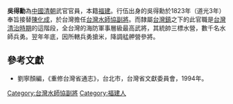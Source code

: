 '''吳得勳'''為[[中國|中國]][[清朝|清朝]]武官官員，本籍[[福建|福建]]。行伍出身的吳得勳於1823年（道光3年）奉旨接替[[陳化成|陳化成]]，於台灣擔任[[台灣水師協|台灣水師協]][[副將|副將]]。而隸屬[[台灣鎮|台灣鎮]]之下的此官職是[[台灣清治時期|台灣清治時期]]的這階段，全台灣的海防軍事層級最高武將，其統帥三標水營，數千名水師兵勇。翌年年底，因所轄兵勇搶米，降調艋舺營參將。
{{start box}}
{{s-before|[[陳化成|陳化成]]}}
{{s-title|[[台灣水師協|台灣水師協]][[副將|副將]]|1823年上任}}
{{s-after|[[林廷福|林廷福]]}}
{{end box}}

==參考文獻==
*劉寧顏編，《重修台灣省通志》，台北市，台灣省文獻委員會，1994年。

{{清朝人物小作品}}

[[Category:台灣水師協副將|Category:台灣水師協副將]]
[[Category:福建人|Category:福建人]]